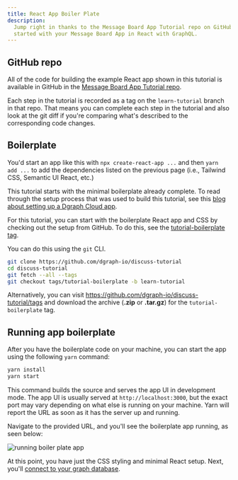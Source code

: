 ```yaml
---
title: React App Boiler Plate
description:
  Jump right in thanks to the Message Board App Tutorial repo on GitHub. Get
  started with your Message Board App in React with GraphQL.
---
```



<DgraphWIP />

## GitHub repo

All of the code for building the example React app shown in this tutorial is
available in GitHub in the
[Message Board App Tutorial repo](https://github.com/dgraph-io/discuss-tutorial).

Each step in the tutorial is recorded as a tag on the `learn-tutorial` branch in
that repo. That means you can complete each step in the tutorial and also look
at the git diff if you're comparing what's described to the corresponding code
changes.

## Boilerplate

You'd start an app like this with `npx create-react-app ...` and then
`yarn add ...` to add the dependencies listed on the previous page (i.e.,
Tailwind CSS, Semantic UI React, etc.)

This tutorial starts with the minimal boilerplate already complete. To read
through the setup process that was used to build this tutorial, see this
[blog about setting up a Dgraph Cloud app](https://github.com/hypermodeinc/dgraph.io/blog/post/slash-graphql-app-setup/).

For this tutorial, you can start with the boilerplate React app and CSS by
checking out the setup from GitHub. To do this, see the
[tutorial-boilerplate tag](https://github.com/dgraph-io/discuss-tutorial/releases/tag/tutorial-boilerplate).

You can do this using the `git` CLI.

```sh
git clone https://github.com/dgraph-io/discuss-tutorial
cd discuss-tutorial
git fetch --all --tags
git checkout tags/tutorial-boilerplate -b learn-tutorial
```

Alternatively, you can visit https://github.com/dgraph-io/discuss-tutorial/tags
and download the archive (**.zip** or **.tar.gz**) for the
`tutorial-boilerplate` tag.

## Running app boilerplate

After you have the boilerplate code on your machine, you can start the app using
the following `yarn` command:

```sh
yarn install
yarn start
```

This command builds the source and serves the app UI in development mode. The
app UI is usually served at `http://localhost:3000`, but the exact port may vary
depending on what else is running on your machine. Yarn will report the URL as
soon as it has the server up and running.

Navigate to the provided URL, and you'll see the boilerplate app running, as
seen below:

![running boiler plate app](/images/dgraph/guides/message-board-app/app-boilerplate.png)

At this point, you have just the CSS styling and minimal React setup. Next,
you'll [connect to your graph database](./connect-to-dgraph-cloud).
